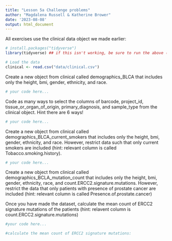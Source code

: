 ---
title: "Lesson 5a Challenge problems"
author: "Magdalena Russell & Katherine Brower"
date: '2023-08-08'
output: html_document
---

All exercises use the clinical data object we made earlier:

```{r}
# install.packages("tidyverse")
library(tidyverse) ## if this isn't working, be sure to run the above (uncomment first)

# Load the data
clinical <- read.csv("data/clinical.csv")
```

Create a new object from clinical called demographics_BLCA that includes only the height, bmi, gender, ethnicity, and race.

```{r}
# your code here...

```

Code as many ways to select the columns of barcode, project_id, tissue_or_organ_of_origin, primary_diagnosis, and sample_type from the clinical object. Hint there are 6 ways!

```{r}
# your code here...

```

Create a new object from clinical called demographics_BLCA_current_smokers that includes only the height, bmi, gender, ethnicity, and race. However, restrict data such that only current smokers are included (hint: relevant column is called Tobacco.smoking.history).

```{r}
# your code here...

```


Create a new object from clinical called demographics_BCLA_mutation_count that includes only the height, bmi, gender, ethnicity, race, and count.ERCC2.signature.mutations. However, restrict the data that only patients with presence of prostate cancer are included (hint: relevant column is called Presence.of.prostate.cancer)

Once you have made the dataset, calculate the mean count of ERCC2 signature mutations of the patients (hint: relavent column is count.ERCC2.signature.mutations)
``` {r}
#your code here...

#calculate the mean count of ERCC2 signature mutations:
```
